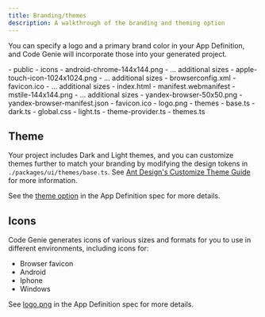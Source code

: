 ```yaml
---
title: Branding/themes
description: A walkthrough of the branding and theming option
---
```



You can specify a logo and a primary brand color in your App Definition, and Code Genie will incorporate those into your generated project.

<FileTree>
- public
  - icons
    - android-chrome-144x144.png
    - ... additional sizes
    - apple-touch-icon-1024x1024.png
    - ... additional sizes
    - browserconfig.xml
    - favicon.ico
    - ... additional sizes
    - index.html
    - manifest.webmanifest
    - mstile-144x144.png
    - ... additional sizes
    - yandex-browser-50x50.png
    - yandex-browser-manifest.json
  - favicon.ico
  - logo.png
- themes
  - base.ts
  - dark.ts
  - global.css
  - light.ts
  - theme-provider.ts
  - themes.ts
</FileTree>

## Theme

Your project includes Dark and Light themes, and you can customize themes further to match your branding by modifying the design tokens in `./packages/ui/themes/base.ts`. See [Ant Design's Customize Theme Guide](https://ant.design/docs/react/customize-theme) for more information.

See the [theme option](../../spec/app-definition#theme) in the App Definition spec for more details.

## Icons

Code Genie generates icons of various sizes and formats for you to use in different environments, including icons for:

- Browser favicon
- Android
- Iphone
- Windows

See [logo.png](../../spec/app-definition#logopng) in the App Definition spec for more details.